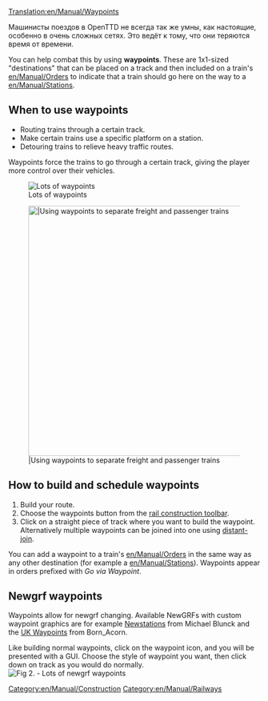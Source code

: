 [[Translation:en/Manual/Waypoints]]
{{ru/Перевод|en/Manual/Waypoints|1}}

Машинисты поездов в OpenTTD не всегда так же умны, как настоящие, особенно в очень сложных сетях. Это ведёт к тому, что они теряются время от времени.  

You can help combat this by using '''waypoints'''.  These are 1x1-sized "destinations" that can be placed on a track and then included on a train's [[en/Manual/Orders]] to indicate that a train should go here on the way to a [[en/Manual/Stations]].

==When to use waypoints==

* Routing trains through a certain track.
* Make certain trains use a specific platform on a station.
* Detouring trains to relieve heavy traffic routes.

Waypoints force the trains to go through a certain track, giving the player more control over their vehicles.

[[File:en/Manual/Checkpoints.png|center|frame|Lots of waypoints]]

[[File:en/Manual/Waypoints.png|center|thumb|500px||Using waypoints to separate freight and passenger trains]]

==How to build and schedule waypoints==

# Build your route.
# Choose the waypoints button from the [[en/Manual/Railway construction#railway-construction-toolbar|rail construction toolbar]].
# Click on a straight piece of track where you want to build the waypoint. Alternatively multiple waypoints can be joined into one using [[en/Archive/Manual/Settings/Distant-join stations|distant-join]].

You can add a waypoint to a train's [[en/Manual/Orders]] in the same way as any other destination (for example a [[en/Manual/Stations]]). Waypoints appear in orders prefixed with ''Go via Waypoint''.

== Newgrf waypoints ==
Waypoints allow for newgrf changing. Available NewGRFs with custom waypoint graphics are for example [http://grfcrawler.tt-forums.net/details.php?do=details&id=13 Newstations] from Michael Blunck and the [http://grfcrawler.tt-forums.net/details.php?do=details&id=104 UK Waypoints] from Born_Acorn.

Like building normal waypoints, click on the waypoint icon, and you will be presented with a GUI. Choose the style of waypoint you want, then click down on track as you would do normally.
[[File:en/Manual/Newgrfwayp.png|center|frame|Fig 2. - Lots of newgrf waypoints]]

[[Category:en/Manual/Construction]]
[[Category:en/Manual/Railways]]